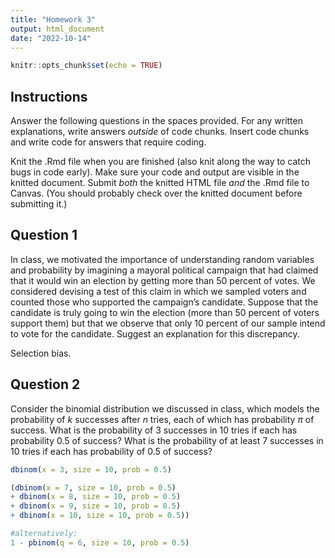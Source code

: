 ```yaml
---
title: "Homework 3"
output: html_document
date: "2022-10-14"
---
```


```r
knitr::opts_chunk$set(echo = TRUE)
```

## Instructions

Answer the following questions in the spaces provided. For any written explanations, write answers *outside* of code chunks. Insert code chunks and write code for answers that require coding.

Knit the .Rmd file when you are finished (also knit along the way to catch bugs in code early). Make sure your code and output are visible in the knitted document. Submit *both* the knitted HTML file *and* the .Rmd file to Canvas. (You should probably check over the knitted document before submitting it.)

## Question 1

In class, we motivated the importance of understanding random variables and probability by imagining a mayoral political campaign that had claimed that it would win an election by getting more than 50 percent of votes.  We considered devising a test of this claim in which we sampled voters and counted those who supported the campaign's candidate.  Suppose that the candidate is truly going to win the election (more than 50 percent of voters support them) but that we observe that only 10 percent of our sample intend to vote for the candidate.  Suggest an explanation for this discrepancy.

Selection bias.

## Question 2

Consider the binomial distribution we discussed in class, which models the probability of $k$ successes after $n$ tries, each of which has probability $\pi$ of success.   What is the probability of 3 successes in 10 tries if each has probability 0.5 of success?  What is the probability of at least 7 successes in 10 tries if each has probability of 0.5 of success?

```r

dbinom(x = 3, size = 10, prob = 0.5)

(dbinom(x = 7, size = 10, prob = 0.5) 
+ dbinom(x = 8, size = 10, prob = 0.5) 
+ dbinom(x = 9, size = 10, prob = 0.5)
+ dbinom(x = 10, size = 10, prob = 0.5))

#alternatively:
1 - pbinom(q = 6, size = 10, prob = 0.5)

```
